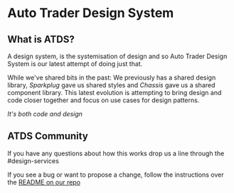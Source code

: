 
<Meta title="Introduction" />

# Auto Trader Design System

## What is ATDS?

A design system, is the systemisation of design and so Auto Trader Design System is our latest attempt of doing just that.

While we've shared bits in the past: We previously has a shared design library, _Sparkplug_ gave us shared styles and _Chassis_ gave us a shared component library. This latest evolution is attempting to bring design and code closer together and focus on use cases for design patterns.

_It's both code and design_

## ATDS Community

If you have any questions about how this works drop us a line through the #design-services

If you see a bug or want to propose a change, follow the instructions over the [README on our repo](https://github.atcloud.io/AutoTrader/design-system)
